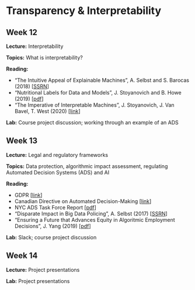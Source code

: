 # Transparency & Interpretability

## Week 12 {-#w12}

**Lecture:** Interpretability

**Topics:** What is interpretability? 

**Reading:**

* "The Intuitive Appeal of Explainable Machines",  A. Selbst and  S. Barocas (2018) [[SSRN](https://papers.ssrn.com/sol3/papers.cfm?abstract_id=3126971)]  
*   "Nutritional Labels for Data and Models", J. Stoyanovich and B. Howe (2019) [[pdf](http://sites.computer.org/debull/A19sept/p13.pdf)]  
*  "The Imperative of Interpretable Machines",  J. Stoyanovich,  J. Van Bavel,  T. West (2020) [[link](https://rdcu.be/b3xJe)]  

**Lab:** Course project discussion; working through an example of an ADS

## Week 13 {-#w13}

**Lecture:** Legal and regulatory frameworks

**Topics:** Data protection, algorithmic impact assessment, regulating Automated Decision Systems (ADS) and AI 

**Reading:**

* GDPR [[link](https://gdpr-info.eu)]  
*   Canadian Directive on Automated Decision-Making [[link](https://www.tbs-sct.gc.ca/pol/doc-eng.aspx?id=32592)]  
*   NYC ADS Task Force Report [[pdf](https://www1.nyc.gov/assets/adstaskforce/downloads/pdf/ADS-Report-11192019.pdf)]
*   "Disparate Impact in Big Data Policing",  A. Selbst (2017) [[SSRN](https://papers.ssrn.com/sol3/papers.cfm?abstract_id=2819182)]  
*   "Ensuring a Future that Advances Equity in Algoritmic Employment Decisions",  J. Yang (2019) [[pdf](https://www.urban.org/sites/default/files/publication/101676/testimony_future_of_work_and_technology_-_jenny_yang_0_1.pdf)]

**Lab:** Slack; course project discussion

## Week 14 {-#w14}

**Lecture:** Project presentations

**Lab:** Project presentations

